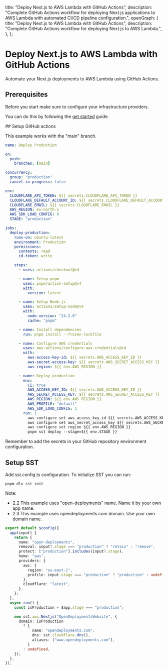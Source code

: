 
  title: "Deploy Next.js to AWS Lambda with GitHub Actions",
  description:
    "Complete GitHub Actions workflow for deploying Next.js applications to AWS Lambda with automated CI/CD pipeline configuration.",
  openGraph: {
    title: "Deploy Next.js to AWS Lambda with GitHub Actions",
    description:
      "Complete GitHub Actions workflow for deploying Next.js to AWS Lambda.",
  },
};

# Deploy Next.js to AWS Lambda with GitHub Actions

Automate your Next.js deployments to AWS Lambda using GitHub Actions.

## Prerequisites

Before you start make sure to configure your infrastructure providers.

You can do this by following the [get started](/get-started) guide.

<Steps>
## Setup GitHub actions

This example works with the "main" branch.

```yaml copy filename="./github/workflows/production.yml"
name: Deploy Production

on:
  push:
    branches: [main]

concurrency:
  group: "production"
  cancel-in-progress: false

env:
  CLOUDFLARE_API_TOKEN: ${{ secrets.CLOUDFLARE_API_TOKEN }}
  CLOUDFLARE_DEFAULT_ACCOUNT_ID: ${{ secrets.CLOUDFLARE_DEFAULT_ACCOUNT_ID }}
  CLOUDFLARE_EMAIL: ${{ secrets.CLOUDFLARE_EMAIL }}
  AWS_REGION: eu-north-1
  AWS_SDK_LOAD_CONFIG: 0
  STAGE: "production"

jobs:
  deploy-production:
    runs-on: ubuntu-latest
    environment: Production
    permissions:
      contents: read
      id-token: write

    steps:
      - uses: actions/checkout@v4

      - name: Setup pnpm
        uses: pnpm/action-setup@v4
        with:
          version: latest

      - name: Setup Node.js
        uses: actions/setup-node@v4
        with:
          node-version: "24.2.0"
          cache: "pnpm"

      - name: Install dependencies
        run: pnpm install --frozen-lockfile

      - name: Configure AWS credentials
        uses: aws-actions/configure-aws-credentials@v4
        with:
          aws-access-key-id: ${{ secrets.AWS_ACCESS_KEY_ID }}
          aws-secret-access-key: ${{ secrets.AWS_SECRET_ACCESS_KEY }}
          aws-region: ${{ env.AWS_REGION }}

      - name: Deploy production
        env:
          CI: true
          AWS_ACCESS_KEY_ID: ${{ secrets.AWS_ACCESS_KEY_ID }}
          AWS_SECRET_ACCESS_KEY: ${{ secrets.AWS_SECRET_ACCESS_KEY }}
          AWS_REGION: ${{ env.AWS_REGION }}
          AWS_PROFILE: "default"
          AWS_SDK_LOAD_CONFIG: 1
        run: |
          aws configure set aws_access_key_id ${{ secrets.AWS_ACCESS_KEY_ID }}
          aws configure set aws_secret_access_key ${{ secrets.AWS_SECRET_ACCESS_KEY }}
          aws configure set region ${{ env.AWS_REGION }}
          pnpm sst deploy --stage=${{ env.STAGE }}
```

<Callout type="info">
  Remember to add the secrets in your GitHub repository environment
  configuration.
</Callout>

## Setup SST

Add sst.config.ts configuration. To initialize SST you can run:

`pnpm dlx sst init`

Note:

- 2.2 This example uses "open-deployments" name. Name it by your own app name.
- 2.3 This example uses opendeployments.com domain. Use your own domain name.

```ts copy filename="sst.config.ts"
export default $config({
  app(input) {
    return {
      name: "open-deployments",
      removal: input?.stage === "production" ? "retain" : "remove",
      protect: ["production"].includes(input?.stage),
      home: "aws",
      providers: {
        aws: {
          region: "us-east-1",
          profile: input.stage === "production" ? "production" : undefined,
        },
        cloudflare: "latest",
      },
    };
  },
  async run() {
    const isProduction = $app.stage === "production";

    new sst.aws.Nextjs("OpenDeploymentsWebsite", {
      domain: isProduction
        ? {
            name: "opendeployments.com",
            dns: sst.cloudflare.dns(),
            aliases: ["www.opendeployments.com"],
          }
        : undefined,
    });
  },
});
```

</Steps>
